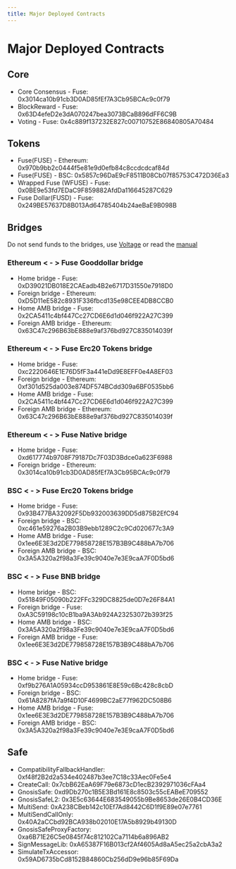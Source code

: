 ```yaml
---
title: Major Deployed Contracts
---
```


# Major Deployed Contracts

## Core

* Core Consensus - Fuse: 0x3014ca10b91cb3D0AD85fEf7A3Cb95BCAc9c0f79
* BlockReward - Fuse: 0x63D4efeD2e3dA070247bea3073BCaB896dFF6C9B
* Voting - Fuse: 0x4c889f137232E827c00710752E86840805A70484

## Tokens 

* Fuse(FUSE) - Ethereum: 0x970b9bb2c0444f5e81e9d0efb84c8ccdcdcaf84d
*  Fuse(FUSE) - BSC: 0x5857c96DaE9cF8511B08Cb07f85753C472D36Ea3 
* Wrapped Fuse (WFUSE) - Fuse: 0x0BE9e53fd7EDaC9F859882AfdDa116645287C629 
* Fuse Dollar(FUSD) - Fuse: 0x249BE57637D8B013Ad64785404b24aeBaE9B098B

## Bridges 

Do not send funds to the bridges, use [Voltage](https://voltage.finance) or read the [manual](../../basics/getting-started-with-fuse/bridge-to-fuse.mdx)

### Ethereum \< - > Fuse Gooddollar bridge

* Home bridge - Fuse: 0xD39021DB018E2CAEadb4B2e6717D31550e7918D0 
* Foreign bridge - Ethereum: 0xD5D11eE582c8931F336fbcd135e98CEE4DB8CCB0
* Home AMB bridge - Fuse: 0x2CA5411c4bf447Cc27CD6E6d1d046f922A27C399 
* Foreign AMB bridge - Ethereum: 0x63C47c296B63bE888e9af376bd927C835014039f

### Ethereum \< - > Fuse Erc20 Tokens bridge

* Home bridge - Fuse: 0xc2220646E1E76D5fF3a441eDd9E8EFF0e4A8EF03 
* Foreign bridge - Ethereum: 0xf301d525da003e874DF574BCdd309a6BF0535bb6 
* Home AMB bridge - Fuse: 0x2CA5411c4bf447Cc27CD6E6d1d046f922A27C399 
* Foreign AMB bridge - Ethereum: 0x63C47c296B63bE888e9af376bd927C835014039f

### Ethereum \< - > Fuse Native bridge

* Home bridge - Fuse: 0xd617774b9708F79187Dc7F03D3Bdce0a623F6988 
* Foreign bridge - Ethereum: 0x3014ca10b91cb3D0AD85fEf7A3Cb95BCAc9c0f79

### BSC \< - > Fuse Erc20 Tokens bridge

* Home bridge - Fuse: 0x93B477BA32092F5Db932003639DD5d875B2EfC94 
* Foreign bridge - BSC: 0xc461e59276a2B03B9ebb1289C2c9Cd020677c3A9 
* Home AMB bridge - Fuse: 0x1ee6E3E3d2DE779858728E157B3B9C488bA7b706 
* Foreign AMB bridge - BSC: 0x3A5A320a2f98a3Fe39c9040e7e3E9caA7F0D5bd6

### BSC \< - > Fuse BNB bridge

* Home bridge - BSC: 0x51849F05090b222FFc329DC8825de0D7e26F84A1 
* Foreign bridge - Fuse: 0xA3C59198c10cB1ba9A3Ab924A23253072b393f25 
* Home AMB bridge - BSC: 0x3A5A320a2f98a3Fe39c9040e7e3E9caA7F0D5bd6 
* Foreign AMB bridge - Fuse: 0x1ee6E3E3d2DE779858728E157B3B9C488bA7b706

### BSC \< - > Fuse Native bridge

* Home bridge - Fuse: 0xf9b276A1A05934ccD953861E8E59c6Bc428c8cbD 
* Foreign bridge - BSC: 0x61A8287fA7a9f4D10F4699BC2aE77f962DC508B6 
* Home AMB bridge - Fuse: 0x1ee6E3E3d2DE779858728E157B3B9C488bA7b706 
* Foreign AMB bridge - BSC: 0x3A5A320a2f98a3Fe39c9040e7e3E9caA7F0D5bd6

## Safe

* CompatibilityFallbackHandler: 0xf48f2B2d2a534e402487b3ee7C18c33Aec0Fe5e4
* CreateCall: 0x7cbB62EaA69F79e6873cD1ecB2392971036cFAa4
* GnosisSafe: 0xd9Db270c1B5E3Bd161E8c8503c55cEABeE709552
* GnosisSafeL2: 0x3E5c63644E683549055b9Be8653de26E0B4CD36E
* MultiSend: 0xA238CBeb142c10Ef7Ad8442C6D1f9E89e07e7761
* MultiSendCallOnly: 0x40A2aCCbd92BCA938b02010E17A5b8929b49130D
* GnosisSafeProxyFactory: 0xa6B71E26C5e0845f74c812102Ca7114b6a896AB2
* SignMessageLib: 0xA65387F16B013cf2Af4605Ad8aA5ec25a2cbA3a2
* SimulateTxAccessor: 0x59AD6735bCd8152B84860Cb256dD9e96b85F69Da

##
